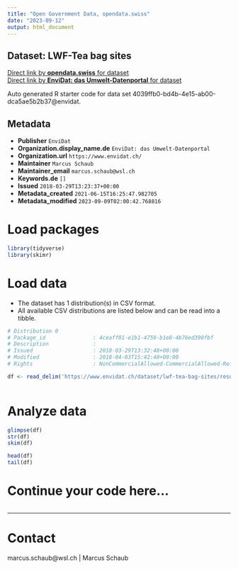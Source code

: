 ```yaml
---
title: "Open Government Data, opendata.swiss"
date: "2023-09-12"
output: html_document
---
```


## Dataset: LWF-Tea bag sites



[Direct link by **opendata.swiss** for dataset](https://opendata.swiss/de/dataset/lwf-tea-bag-sites)<br>
[Direct link by **EnviDat: das Umwelt-Datenportal** for dataset](https://www.envidat.ch/#/metadata/lwf-tea-bag-sites)

Auto generated R starter code for data set 4039ffb0-bd4b-4e15-ab00-dca5ae5b2b37@envidat.

## Metadata

- **Publisher** `EnviDat`
- **Organization.display_name.de** `EnviDat: das Umwelt-Datenportal`
- **Organization.url** `https://www.envidat.ch/`
- **Maintainer** `Marcus Schaub`
- **Maintainer_email** `marcus.schaub@wsl.ch`
- **Keywords.de** `[]`
- **Issued** `2018-03-29T13:23:37+00:00`
- **Metadata_created** `2021-06-15T16:25:47.982705`
- **Metadata_modified** `2023-09-09T02:00:42.768816`


# Load packages

```r

library(tidyverse)
library(skimr)

```

# Load data

-   The dataset has 1 distribution(s) in CSV format.
-   All available CSV distributions are listed below and can be read into a tibble.

```r

# Distribution 0
# Package_id               : 4ceaff01-e1b1-4759-b1e8-4b76ed398fbf
# Description              : 
# Issued                   : 2018-03-29T13:32:48+00:00
# Modified                 : 2018-04-03T15:42:40+00:00
# Rights                   : NonCommercialAllowed-CommercialAllowed-ReferenceRequired

df <- read_delim('https://www.envidat.ch/dataset/lwf-tea-bag-sites/resource/f053810b-0f67-409c-8e0e-34e4e386dee7')



```

# Analyze data

```r

glimpse(df)
str(df)
skim(df)

head(df)
tail(df)

```

# Continue your code here...

```r

```

------------------------------------------------------------------------

# Contact

marcus.schaub@wsl.ch | Marcus Schaub
